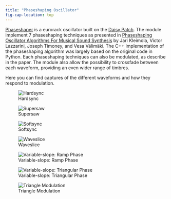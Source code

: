 ---
title: "Phaseshaping Oscillator"
fig-cap-location: top
---

[Phaseshaper](https://github.com/Segfault1602/DaisyPatches/tree/main/Phaseshapers) is a eurorack oscillator built on the [Daisy Patch](https://www.electro-smith.com/daisy/patch). The module implement 7 phaseshaping techniques as presented in [Phaseshaping Oscillator Algorithms For
Musical Sound Synthesis](https://research.aalto.fi/en/publications/phaseshaping-oscillator-algorithms-for-musical-sound-synthesis) by Jari Kleimola, Victor Lazzarini, Joseph Timoney, and Vesa Välimäki. The C++ implementation of the phaseshaping algorithm was largely based on the original code in Python. Each phaseshaping techniques can also be modulated, as describe in the paper. The module also allow the possibility to crossfade between each waveform, providing an even wider range of timbres.

Here you can find captures of the different waveforms and how they respond to modulation.


::: {layout-ncol=2}
![Hardsync](../assets/phaseshaper/hardsync.gif)

![Supersaw](../assets/phaseshaper/supersaw.gif)

![Softsync](../assets/phaseshaper/softsync.gif)

![Waveslice](../assets/phaseshaper/waveslice.gif)

![Variable-slope: Ramp Phase](../assets/phaseshaper/var_slope.gif)

![Variable-slope: Triangular Phase](../assets/phaseshaper/var_tri.gif)

![Triangle Modulation](../assets/phaseshaper/trimod.gif)
:::